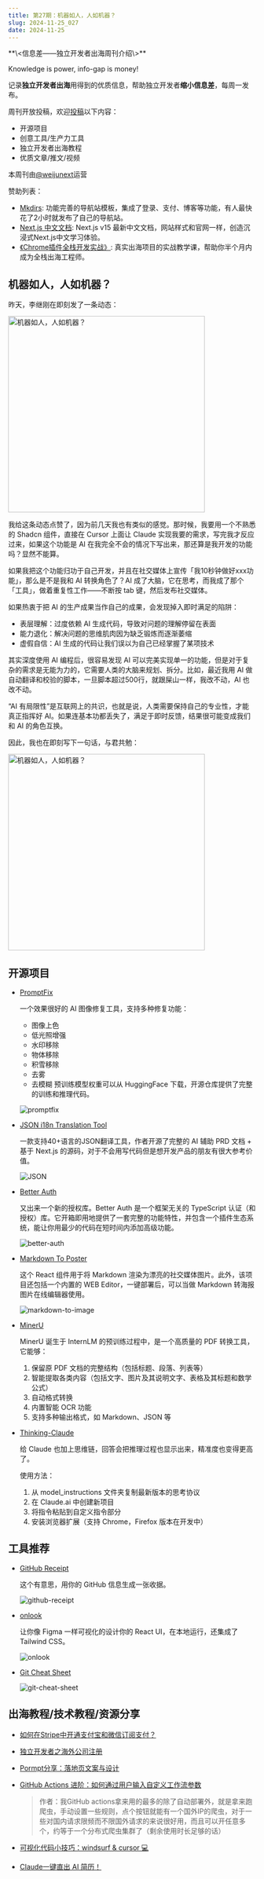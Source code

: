 ```yaml
---
title: 第27期：机器如人，人如机器？
slug: 2024-11-25_027
date: 2024-11-25
---
```


<Aside showSponsor={0}>
**\<信息差——独立开发者出海周刊介绍\>**

Knowledge is power, info-gap is money!

记录**独立开发者出海**用得到的优质信息，帮助独立开发者**缩小信息差**，每周一发布。

周刊开放投稿，欢迎[投稿](https://github.com/weijunext/gapis.money/issues)以下内容：
- 开源项目
- 创意工具/生产力工具
- 独立开发者出海教程
- 优质文章/推文/视频

本周刊由[@weijunext](https://x.com/intent/follow?screen_name=weijunext)运营


赞助列表：
- [Mkdirs](https://mkdirs.com?via=share/): 功能完善的导航站模板，集成了登录、支付、博客等功能，有人最快花了2小时就发布了自己的导航站。
- [Next.js 中文文档](https://nextjscn.org/docs?utm_source=gapis.money): Next.js v15 最新中文文档，网站样式和官网一样，创造沉浸式Next.js中文学习体验。
- [《Chrome插件全栈开发实战》](https://xiaobot.net/p/ship-ph-copilot?refer=1e5db497-8ed5-461b-af85-e71cb80e3787): 真实出海项目的实战教学课，帮助你半个月内成为全栈出海工程师。
</Aside>

## 机器如人，人如机器？

昨天，李继刚在即刻发了一条动态：

<img src="/assets/027/ljg.webp" alt="机器如人，人如机器？" width="400px" className="rounded border-4 border-main" />

我给这条动态点赞了，因为前几天我也有类似的感觉。那时候，我要用一个不熟悉的 Shadcn 组件，直接在 Cursor 上面让 Claude 实现我要的需求，写完我才反应过来，如果这个功能是 AI 在我完全不会的情况下写出来，那还算是我开发的功能吗？显然不能算。

如果我把这个功能归功于自己开发，并且在社交媒体上宣传「我10秒钟做好xxx功能」，那么是不是我和 AI 转换角色了？AI 成了大脑，它在思考，而我成了那个「工具」，做着重复性工作——不断按 tab 键，然后发布社交媒体。

如果热衷于把 AI 的生产成果当作自己的成果，会发现掉入即时满足的陷阱：
- 表层理解：过度依赖 AI 生成代码，导致对问题的理解停留在表面
- 能力退化：解决问题的思维肌肉因为缺乏锻炼而逐渐萎缩
- 虚假自信：AI 生成的代码让我们误以为自己已经掌握了某项技术

其实深度使用 AI 编程后，很容易发现 AI 可以完美实现单一的功能，但是对于复杂的需求是无能为力的，它需要人类的大脑来规划、拆分。比如，最近我用 AI 做自动翻译和校验的脚本，一旦脚本超过500行，就跟屎山一样，我改不动，AI 也改不动。

“AI 有局限性”是互联网上的共识，也就是说，人类需要保持自己的专业性，才能真正指挥好 AI。如果连基本功都丢失了，满足于即时反馈，结果很可能变成我们和 AI 的角色互换。

因此，我也在即刻写下一句话，与君共勉：

<img src="/assets/027/cp.webp" alt="机器如人，人如机器？" width="400px" className="rounded border-4 border-main" />

## 开源项目

- [PromptFix](https://github.com/yeates/PromptFix)

  一个效果很好的 AI 图像修复工具，支持多种修复功能：
    - 图像上色
    - 低光照增强
    - 水印移除
    - 物体移除
    - 积雪移除
    - 去雾
    - 去模糊
  预训练模型权重可以从 HuggingFace 下载，开源仓库提供了完整的训练和推理代码。

  ![promptfix](/assets/027/promptfix.gif)

- [JSON i18n Translation Tool](https://github.com/ViggoZ/json-translate)

  一款支持40+语言的JSON翻译工具，作者开源了完整的 AI 辅助 PRD 文档 + 基于 Next.js 的源码，对于不会用写代码但是想开发产品的朋友有很大参考价值。

  ![JSON](/assets/027/json-translator.webp)

- [Better Auth](https://github.com/better-auth/better-auth)

  又出来一个新的授权库。Better Auth 是一个框架无关的 TypeScript 认证（和授权）库。它开箱即用地提供了一套完整的功能特性，并包含一个插件生态系统，能让你用最少的代码在短时间内添加高级功能。

  ![better-auth](/assets/027/better-auth.webp)

- [Markdown To Poster](https://github.com/gcui-art/markdown-to-image)

  这个 React 组件用于将 Markdown 渲染为漂亮的社交媒体图片。此外，该项目还包括一个内置的 WEB Editor，一键部署后，可以当做 Markdown 转海报图片在线编辑器使用。

  ![markdown-to-image](/assets/027/markdown-to-image.webp)

- [MinerU](https://github.com/opendatalab/MinerU)

  MinerU 诞生于 InternLM 的预训练过程中，是一个高质量的 PDF 转换工具，它能够：
    1. 保留原 PDF 文档的完整结构（包括标题、段落、列表等）
    2. 智能提取各类内容（包括文字、图片及其说明文字、表格及其标题和数学公式）
    3. 自动格式转换
    4. 内置智能 OCR 功能
    5. 支持多种输出格式，如 Markdown、JSON 等

- [Thinking-Claude](https://github.com/richards199999/Thinking-Claude)

  给 Claude 也加上思维链，回答会把推理过程也显示出来，精准度也变得更高了。

  使用方法：
    1. 从 model_instructions 文件夹复制最新版本的思考协议
    2. 在 Claude.ai 中创建新项目
    3. 将指令粘贴到自定义指令部分
    4. 安装浏览器扩展（支持 Chrome，Firefox 版本在开发中）


## 工具推荐

- [GitHub Receipt](https://gitreceipt.vercel.app/)

  这个有意思，用你的 GitHub 信息生成一张收据。

  ![github-receipt](/assets/027/github-receipt.webp)

- [onlook](https://onlook.dev/)

  让你像 Figma 一样可视化的设计你的 React UI，在本地运行，还集成了Tailwind CSS。

  ![onlook](/assets/027/onlook.webp)

- [Git Cheat Sheet](https://wizardzines.com/git-cheat-sheet.pdf)

  ![git-cheat-sheet](/assets/027/git-cheat-sheet.webp)


## 出海教程/技术教程/资源分享

- [如何在Stripe中开通支付宝和微信订阅支付？](https://zhuanlan.zhihu.com/p/5399191484)

- [独立开发者之海外公司注册](https://meepo.me/du-li-kai-fa-zhe-zhi-hai-wai-gong-si-zhu-ce/)

- [Pormpt分享：落地页文案与设计](https://m.okjike.com/originalPosts/67395d108dc13469670b348b)

- [GitHub Actions 进阶：如何通过用户输入自定义工作流参数](https://blog.axiaoxin.com/post/dynamic-parameters-in-github-actions/)

  > 作者：我GitHub actions拿来用的最多的除了自动部署外，就是拿来跑爬虫，手动设置一些规则，点个按钮就能有一个国外IP的爬虫，对于一些对国内请求限频而不限国外请求的来说很好用，而且可以开任意多个，约等于一个分布式爬虫集群了（剩余使用时长足够的话）

- [可视化代码小技巧：windsurf & cursor 💻](https://x.com/linearuncle/status/1859030244633858329)

- [Claude一键直出 AI 简历！](https://mp.weixin.qq.com/s/IdMpz2DIWM1g1b3CJxgISA)
